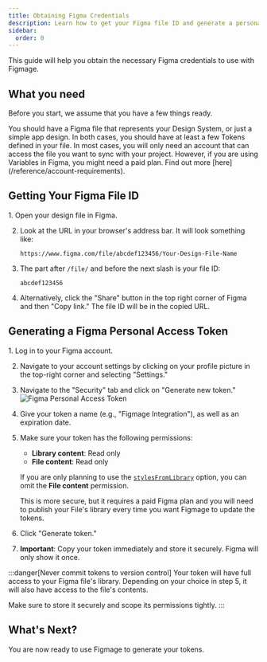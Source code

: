 ```yaml
---
title: Obtaining Figma Credentials
description: Learn how to get your Figma file ID and generate a personal access token.
sidebar:
  order: 0
---
```



This guide will help you obtain the necessary Figma credentials to use with Figmage.

## What you need

Before you start, we assume that you have a few things ready.

<CardGrid>
<Card title="Figma Design File" icon="document" >
You should have a Figma file that represents your Design System, or just a simple app design. 
In both cases, you should have at least a few Tokens defined in your file.
</Card>
<Card title="Figma Account" icon="laptop" >
In most cases, you will only need an account that can access the file you want to sync with your project.
However, if you are using Variables in Figma, you might need a paid plan. 
Find out more [here](/reference/account-requirements).
</Card>
</CardGrid>


## Getting Your Figma File ID

<Steps>
1. Open your design file in Figma.

2. Look at the URL in your browser's address bar. It will look something like:
   ```
   https://www.figma.com/file/abcdef123456/Your-Design-File-Name
   ```

3. The part after `/file/` and before the next slash is your file ID:
   ```
   abcdef123456
   ```

4. Alternatively, click the "Share" button in the top right corner of Figma and then "Copy link." The file ID will be in the copied URL.
</Steps>

## Generating a Figma Personal Access Token



<Steps>
1. Log in to your Figma account.

2. Navigate to your account settings by clicking on your profile picture in the top-right corner and selecting "Settings."

3. Navigate to the "Security" tab and click on "Generate new token."
   ![Figma Personal Access Token](../../../assets/generate-token.jpg)

4. Give your token a name (e.g., "Figmage Integration"), as well as an expiration date.

5. Make sure your token has the following permissions:
   - **Library content**: Read only
   - **File content**: Read only

   If you are only planning to use the [`stylesFromLibrary`](/reference/configuration-options#stylesfromlibrary) 
   option, you can omit the **File content** permission.

   This is more secure, but it requires a paid Figma plan and you will need to publish your File's library every time you want Figmage to update the tokens.

6. Click "Generate token."

7. **Important**: Copy your token immediately and store it securely. Figma will only show it once.

</Steps>

:::danger[Never commit tokens to version control]
Your token will have full access to your Figma file's library. 
Depending on your choice in step 5, it will also have access to the file's contents. 

Make sure to store it securely and scope its permissions tightly.
:::

## What's Next?

You are now ready to use Figmage to generate your tokens.

<LinkCard 
    title='📦 Generate a package' 
    description='Learn how to generate a standalone package from your Figma file.'
    href="/guides/getting-started"
/>

<LinkCard 
    title='📱 Add tokens to your app' 
    description='Learn how to add tokens to your Flutter app.'
    href="/guides/add-to-app"
/>
